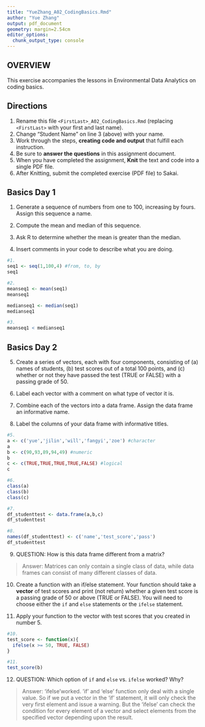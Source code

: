 ```yaml
---
title: "YueZhang_A02_CodingBasics.Rmd"
author: "Yue Zhang"
output: pdf_document
geometry: margin=2.54cm
editor_options: 
  chunk_output_type: console
---
```


## OVERVIEW

This exercise accompanies the lessons in Environmental Data Analytics on coding basics.

## Directions

1.  Rename this file `<FirstLast>_A02_CodingBasics.Rmd` (replacing `<FirstLast>` with your first and last name).
2.  Change "Student Name" on line 3 (above) with your name.
3.  Work through the steps, **creating code and output** that fulfill each instruction.
4.  Be sure to **answer the questions** in this assignment document.
5.  When you have completed the assignment, **Knit** the text and code into a single PDF file.
6.  After Knitting, submit the completed exercise (PDF file) to Sakai.

## Basics Day 1

1.  Generate a sequence of numbers from one to 100, increasing by fours. Assign this sequence a name.

2.  Compute the mean and median of this sequence.

3.  Ask R to determine whether the mean is greater than the median.

4.  Insert comments in your code to describe what you are doing.

```r
#1. 
seq1 <- seq(1,100,4) #from, to, by
seq1

#2. 
meanseq1 <- mean(seq1)
meanseq1

medianseq1 <- median(seq1)
medianseq1

#3.
meanseq1 < medianseq1

```

## Basics Day 2

5.  Create a series of vectors, each with four components, consisting of (a) names of students, (b) test scores out of a total 100 points, and (c) whether or not they have passed the test (TRUE or FALSE) with a passing grade of 50.

6.  Label each vector with a comment on what type of vector it is.

7.  Combine each of the vectors into a data frame. Assign the data frame an informative name.

8.  Label the columns of your data frame with informative titles.

```r
#5.
a <- c('yue','jilin','will','fangyi','zoe') #character
a
b <- c(90,93,89,94,49) #numeric
b
c <- c(TRUE,TRUE,TRUE,TRUE,FALSE) #logical
c

#6.
class(a)
class(b)
class(c)

#7.
df_studenttest <- data.frame(a,b,c)
df_studenttest

#8.
names(df_studenttest) <- c('name','test_score','pass')
df_studenttest
```

9.  QUESTION: How is this data frame different from a matrix?

> Answer:
Matrices can only contain a single class of data, while data frames can consist of many different classes of data.

10. Create a function with an if/else statement. Your function should take a **vector** of test scores and print (not return) whether a given test score is a passing grade of 50 or above (TRUE or FALSE). You will need to choose either the `if` and `else` statements or the `ifelse` statement. 

11. Apply your function to the vector with test scores that you created in number 5.

```r
#10.
test_score <- function(x){
  ifelse(x >= 50, TRUE, FALSE)
}

#11.
test_score(b)

```

12. QUESTION: Which option of `if` and `else` vs. `ifelse` worked? Why?

> Answer:
'ifelse'worked. 'if' and 'else' function only deal with a single value. So if we put a vector in the 'if' statement, it will only check the very first element and issue a warning. But the 'ifelse' can check the condition for every element of a vector and select elements from the specified vector depending upon the result.

